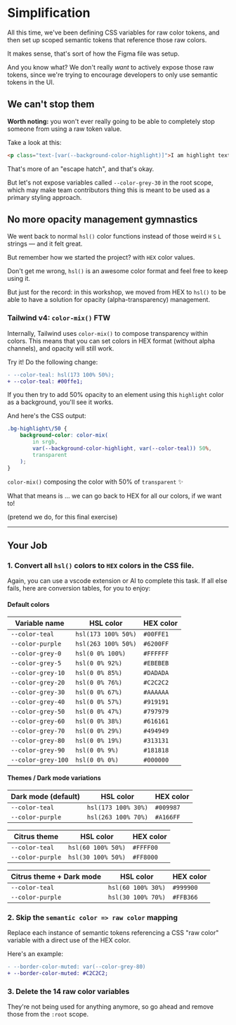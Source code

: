 # Simplification

All this time, we've been defining CSS variables for raw color tokens, and then set up scoped semantic tokens that reference those raw colors.

It makes sense, that's sort of how the Figma file was setup.

And you know what? We don't really _want_ to actively expose those raw tokens, since we're trying to encourage developers to only use semantic tokens in the UI.

## We can't stop them

**Worth noting:** you won't ever really going to be able to completely stop
someone from using a raw token value.

Take a look at this:

```html
<p class="text-[var(--background-color-highlight)]">I am highlight text</p>
```

That's more of an "escape hatch", and that's okay.

But let's not expose variables called `--color-grey-30` in the root scope, which may make team contributors thing this is meant to be used as a primary styling approach.

## No more opacity management gymnastics

We went back to normal `hsl()` color functions instead of those weird `H` `S` `L` strings — and it felt great.

But remember how we started the project? with `HEX` color values.

Don't get me wrong, `hsl()` is an awesome color format and feel free to keep using it.

But just for the record: in this workshop, we moved from HEX to `hsl()` to be able to have a solution for opacity (alpha-transparency) management.

### Tailwind v4: `color-mix()` FTW

Internally, Tailwind uses `color-mix()` to compose transparency within colors. This means that you can set colors in HEX format (without alpha channels), and opacity will still work.

Try it! Do the following change:

```diff filename=src/index.css
- --color-teal: hsl(173 100% 50%);
+ --color-teal: #00ffe1;
```

If you then try to add 50% opacity to an element using this `highlight` color as a background, you'll see it works.

And here's the CSS output:

```css
.bg-highlight\/50 {
	background-color: color-mix(
		in srgb,
		var(--background-color-highlight, var(--color-teal)) 50%,
		transparent
	);
}
```

`color-mix()` composing the color with 50% of `transparent` ✨

What that means is ... we can go back to HEX for all our colors, if we want to!

(pretend we do, for this final exercise)

---

## Your Job

### 1. Convert all `hsl()` colors to `HEX` colors in the CSS file.

Again, you can use a vscode extension or AI to complete this task. If all else fails, here are conversion tables, for you to enjoy:

#### Default colors

| Variable name      | HSL color           | HEX color |
| ------------------ | ------------------- | --------- |
| `--color-teal`     | `hsl(173 100% 50%)` | `#00FFE1` |
| `--color-purple`   | `hsl(263 100% 50%)` | `#6200FF` |
| `--color-grey-0`   | `hsl(0 0% 100%)`    | `#FFFFFF` |
| `--color-grey-5`   | `hsl(0 0% 92%)`     | `#EBEBEB` |
| `--color-grey-10`  | `hsl(0 0% 85%)`     | `#DADADA` |
| `--color-grey-20`  | `hsl(0 0% 76%)`     | `#C2C2C2` |
| `--color-grey-30`  | `hsl(0 0% 67%)`     | `#AAAAAA` |
| `--color-grey-40`  | `hsl(0 0% 57%)`     | `#919191` |
| `--color-grey-50`  | `hsl(0 0% 47%)`     | `#797979` |
| `--color-grey-60`  | `hsl(0 0% 38%)`     | `#616161` |
| `--color-grey-70`  | `hsl(0 0% 29%)`     | `#494949` |
| `--color-grey-80`  | `hsl(0 0% 19%)`     | `#313131` |
| `--color-grey-90`  | `hsl(0 0% 9%)`      | `#181818` |
| `--color-grey-100` | `hsl(0 0% 0%)`      | `#000000` |

#### Themes / Dark mode variations

| Dark mode (default) | HSL color           | HEX color |
| ------------------- | ------------------- | --------- |
| `--color-teal`      | `hsl(173 100% 30%)` | `#009987` |
| `--color-purple`    | `hsl(263 100% 70%)` | `#A166FF` |

| Citrus theme     | HSL color          | HEX color |
| ---------------- | ------------------ | --------- |
| `--color-teal`   | `hsl(60 100% 50%)` | `#FFFF00` |
| `--color-purple` | `hsl(30 100% 50%)` | `#FF8000` |

| Citrus theme + Dark mode | HSL color          | HEX color |
| ------------------------ | ------------------ | --------- |
| `--color-teal`           | `hsl(60 100% 30%)` | `#999900` |
| `--color-purple`         | `hsl(30 100% 70%)` | `#FFB366` |

### 2. Skip the `semantic color => raw color` mapping

Replace each instance of semantic tokens referencing a CSS "raw color" variable with a direct use of the HEX color.

Here's an example:

```diff
- --border-color-muted: var(--color-grey-80)
+ --border-color-muted: #C2C2C2;
```

### 3. Delete the 14 raw color variables

They're not being used for anything anymore, so go ahead and remove those from the `:root` scope.
